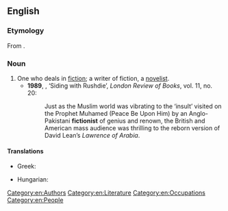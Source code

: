 ==English==

===Etymology===
From {{suffix|en|fiction|ist}}.

===Noun===
{{en-noun}}

# One who deals in [[fiction]]; a writer of fiction, a [[novelist]].
#* '''1989''', {{w|Christopher Hitchens}}, ‘Siding with Rushdie’, ''London Review of Books'', vol. 11, no. 20:
#*: Just as the Muslim world was vibrating to the ‘insult’ visited on the Prophet Muhamed (Peace Be Upon Him) by an Anglo-Pakistani '''fictionist''' of genius and renown, the British and American mass audience was thrilling to the reborn version of David Lean’s ''Lawrence of Arabia''.

====Translations====
{{trans-top|a writer of fiction}}
* Greek: {{t+|el|μυθιστοριογράφος|m|f|sc=Grek}}
{{trans-mid}}
* Hungarian: {{t+|hu|regényíró}}
{{trans-bottom}}

[[Category:en:Authors]]
[[Category:en:Literature]]
[[Category:en:Occupations]]
[[Category:en:People]]